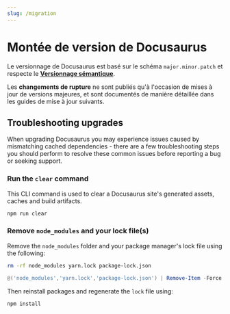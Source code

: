```yaml
---
slug: /migration
---
```


# Montée de version de Docusaurus

Le versionnage de Docusaurus est basé sur le schéma `major.minor.patch` et respecte le [**Versionnage sémantique**](https://semver.org/).

Les **changements de rupture** ne sont publiés qu'à l'occasion de mises à jour de versions majeures, et sont documentés de manière détaillée dans les guides de mise à jour suivants.


<DocCardList />

## Troubleshooting upgrades

When upgrading Docusaurus you may experience issues caused by mismatching cached dependencies - there are a few troubleshooting steps you should perform to resolve these common issues before reporting a bug or seeking support.

### Run the `clear` command

This CLI command is used to clear a Docusaurus site's generated assets, caches and build artifacts.

```bash npm2yarn
npm run clear
```

### Remove `node_modules` and your lock file(s)

Remove the `node_modules` folder and your package manager's lock file using the following:

<Tabs>
<TabItem label="Bash" value="bash">

```bash
rm -rf node_modules yarn.lock package-lock.json
```

</TabItem>
<TabItem label="PowerShell" value="powershell">

```powershell
@('node_modules','yarn.lock','package-lock.json') | Remove-Item -Force -Recurse -ErrorAction SilentlyContinue
```

</TabItem>
</Tabs>

Then reinstall packages and regenerate the `lock` file using:

```bash npm2yarn
npm install
```
